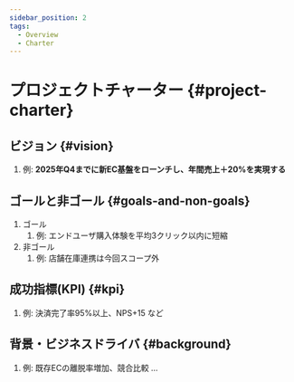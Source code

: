 ```yaml
---
sidebar_position: 2
tags:
  - Overview
  - Charter
---
```


# プロジェクトチャーター {#project-charter}

## ビジョン {#vision}
1. 例: **2025年Q4までに新EC基盤をローンチし、年間売上＋20%を実現する**

## ゴールと非ゴール {#goals-and-non-goals}
1. ゴール
    1. 例: エンドユーザ購入体験を平均3クリック以内に短縮
1. 非ゴール
    1. 例: 店舗在庫連携は今回スコープ外

## 成功指標(KPI) {#kpi}
1. 例: 決済完了率95%以上、NPS+15 など

## 背景・ビジネスドライバ {#background}
1. 例: 既存ECの離脱率増加、競合比較 …
